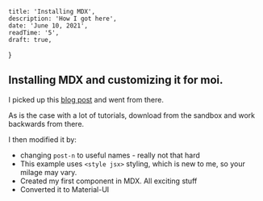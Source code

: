 
    title: 'Installing MDX',
    description: 'How I got here',
    date: 'June 10, 2021',
    readTime: '5',
	draft: true,
}


## Installing MDX and customizing it for moi.

I picked up this [blog post](https://www.smashingmagazine.com/2020/09/build-blog-nextjs-mdx/) and went from there.

As is the case with a lot of <Tutorial>tutorials</Tutorial>, download from the sandbox and work backwards from there.

I then modified it by:
 - changing `post-n` to useful names - really not that hard
 - This example uses `<style jsx>` styling, which is new to me, so your milage may vary.
 - Created my first component in MDX. All exciting stuff
 - Converted it to Material-UI

